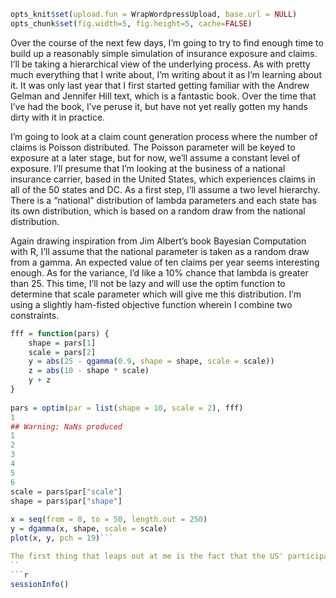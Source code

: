 ```r
opts_knit$set(upload.fun = WrapWordpressUpload, base.url = NULL) 
opts_chunk$set(fig.width=5, fig.height=5, cache=FALSE)
````

Over the course of the next few days, I'm going to try to find enough time to build up a reasonably simple simulation of insurance exposure and claims. I'll be taking a hierarchical view of the underlying process. As with pretty much everything that I write about, I'm writing about it as I'm learning about it. It was only last year that I first started getting familiar with the Andrew Gelman and Jennifer Hill text, which is a fantastic book. Over the time that I've had the book, I've peruse it, but have not yet really gotten my hands dirty with it in practice.

I'm going to look at a claim count generation process where the number of claims is Poisson distributed. The Poisson parameter will be keyed to exposure at a later stage, but for now, we'll assume a constant level of exposure. I'll presume that I'm looking at the business of a national insurance carrier, based in the United States, which experiences claims in all of the 50 states and DC. As a first step, I'll assume a two level hierarchy. There is a “national” distribution of lambda parameters and each state has its own distribution, which is based on a random draw from the national distribution.

Again drawing inspiration from Jim Albert's book Bayesian Computation with R, I'll assume that the national parameter is taken as a random draw from a gamma. An expected value of ten claims per year seems interesting enough. As for the variance, I'd like a 10% chance that lambda is greater than 25. This time, I'll not be lazy and will use the optim function to determine that scale parameter which will give me this distribution. I'm using a slightly ham-fisted objective function wherein I combine two constraints.

```r
fff = function(pars) {
    shape = pars[1]
    scale = pars[2]
    y = abs(25 - qgamma(0.9, shape = shape, scale = scale))
    z = abs(10 - shape * scale)
    y + z
}
 
pars = optim(par = list(shape = 10, scale = 2), fff)
1
## Warning: NaNs produced
1
2
3
4
5
6
scale = pars$par["scale"]
shape = pars$par["shape"]
 
x = seq(from = 0, to = 50, length.out = 250)
y = dgamma(x, shape, scale = scale)
plot(x, y, pch = 19)```

The first thing that leaps out at me is the fact that the US' participation is rather low. 
``
```r
sessionInfo()
```